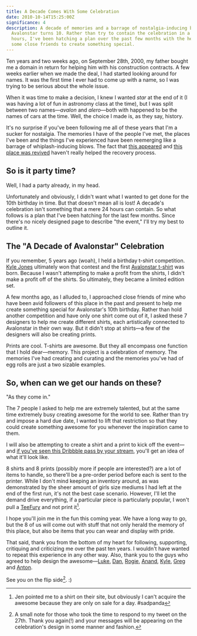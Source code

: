 ```yaml
---
title: A Decade Comes With Some Celebration
date: 2010-10-14T15:25:00Z
significance: 4
description: A decade of memories and a barrage of nostalgia-inducing blows as
  Avalonstar turns 10. Rather than try to contain the celebration in a mere 24
  hours, I've been hatching a plan over the past few months with the help of
  some close friends to create something special.
---
```


Ten years and two weeks ago, on September 28th, 2000, my father bought me a domain in return for helping him with his construction contracts. A few weeks earlier when we made the deal, I had started looking around for names. It was the first time I ever had to come up with a name, so I was trying to be serious about the whole issue.

When it was time to make a decision, I knew I wanted *star* at the end of it (I was having a lot of fun in astronomy class at the time), but I was split between two names—*avalon* and *alero*—both with happened to be the names of cars at the time. Well, the choice I made is, as they say, history.

It's no surprise if you've been following me all of these years that I'm a sucker for nostalgia. The memories I have of the people I've met, the places I've been and the things I've experienced have been reemerging like a barrage of whiplash-inducing blows. The fact that [this appeared][1] and [this place was revived][2] haven't really helped the recovery process.

## So is it party time?

Well, I had a party already, in my head.

Unfortunately and obviously, I didn't want what I wanted to get done for the 10th birthday in time. But that doesn't mean all is lost! A decade's celebration isn't something that a mere 24 hours can contain. So what follows is a plan that I've been hatching for the last few months. Since there's no nicely designed page to describe "the event," I'll try my best to outline it.

## The "A Decade of Avalonstar" Celebration

If you remember, 5 years ago (woah), I held a birthday t-shirt competition. [Kyle Jones][3] ultimately won that contest and the first [Avalonstar t-shirt][4] was born. Because I wasn't attempting to make a profit from the shirts, I didn't make a profit off of the shirts. So ultimately, they became a limited edition set.

A few months ago, as I alluded to, I approached close friends of mine who have been avid followers of this place in the past and present to help me create something special for Avalonstar's 10th birthday. Rather than hold another competition and have only one shirt come out of it, I asked these 7 designers to help me create different shirts, each artistically connected to Avalonstar in their own way. But it didn't stop at shirts—a few of the designers will also be creating prints.

Prints are cool. T-shirts are awesome. But they all encompass one function that I hold dear—memory. This project is a celebration of memory. The memories I've had creating and curating and the memories you've had of egg rolls are just a two sizable examples.

## So, when can we get our hands on these?

"As they come in."

The 7 people I asked to help me are extremely talented, but at the same time extremely busy creating awesome for the world to see. Rather than try and impose a hard due date, I wanted to lift that restriction so that they could create something awesome for you whenever the inspiration came to them.

I will also be attempting to create a shirt and a print to kick off the event—and [if you've seen this Dribbble pass by your stream][5], you'll get an idea of what it'll look like.

8 shirts and 8 prints (possibly more if people are interested?) are a lot of items to handle, so there'll be a pre-order period before each is sent to the printer. While I don't mind keeping an inventory around, as was demonstrated by the sheer amount of girls size mediums I had left at the end of the first run, it's not the best case scenario. However, I'll let the demand drive everything, if a particular piece is particularly popular, I won't pull a [TeeFury][6] and not print it[^1].

I hope you'll join me in the fun this coming year. We have a long way to go, but the 8 of us will come out with stuff that not only herald the memory of this place, but also be items that you can wear and display with pride.

That said, thank you from the bottom of my heart for following, supporting, critiquing and criticizing me over the past ten years. I wouldn't have wanted to repeat this experience in any other way.  Also, thank you to the guys who agreed to help design the awesome—[Luke][7], [Dan][8], [Rogie][9], [Anand][10], [Kyle][11], [Greg][12] and [Anton][13].

See you on the flip side[^2]. :)

[^1]: Jen pointed me to a shirt on their site, but obviously I can't acquire the awesome because they are only on sale for a day. #sadpanda
[^2]: A small note for those who took the time to respond to my tweet on the 27th. Thank you again(!) and your messages will be appearing on the celebration's design in some manner and fashion.

[1]: http://www.facebook.com/home.php?sk=group_108674899196216&ap=1
[2]: http://www.somethingleet.com/forum/index.php
[3]: http://work.justkyle.com/
[4]: http://www.flickr.com/search/?q=avalonstar%20tshirt&w=all
[5]: http://dribbble.com/shots/58821-Or-Maybe-a-Pocketwatch
[6]: http://teefury.com/
[7]: http://dribbble.com/players/luxuryluke
[8]: http://dribbble.com/players/danrubin
[9]: http://dribbble.com/players/rogie
[10]: http://dribbble.com/players/aprilzero
[11]: http://dribbble.com/players/justkyle
[12]: http://dribbble.com/players/newman
[13]: http://dribbble.com/players/anton
